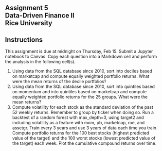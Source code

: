 ## Assignment 5<br>Data-Driven Finance II<br>Rice University



::: {.callout-note appearance="minimal"}
## Instructions 

This assignment is due at midnight on Thursday, Feb 15.  Submit a Jupyter notebook to Canvas. Copy each question into a Markdown cell and perform the analysis in the following cell(s). 
:::

1.  Using data from the SQL database since 2010, sort into deciles based on marketcap and compute equally weighted portfolio returns.  What were the mean returns of the decile portfolios?
2.  Using data from the SQL database since 2010, sort into quintiles based on momentum and into quintiles based on marketcap and compute equally weighted portfolio returns for the 25 groups.  What were the mean returns?
3.  Compute volatility for each stock as the standard deviation of the past 52 weekly returns.  Remember to group by ticker when doing so.  Run a backtest of a random forest with max_depth=3, using target2 and including volatility as a feature with mom, pb, marketcap, roe, and assetgr.  Train every 3 years and use 3 years of data each time you train.  Compute portfolio returns for the 100 best stocks (highest predicted value of the target) and the 100 worst stocks (lowest predicted value of the target) each week.  Plot the cumulative compound returns over time.